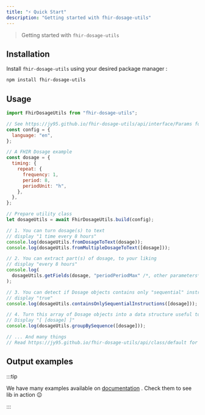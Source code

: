 ```yaml
---
title: "⚡ Quick Start"
description: "Getting started with fhir-dosage-utils"
---
```



> Getting started with `fhir-dosage-utils`

## Installation

Install `fhir-dosage-utils` using your desired package manager :

```bash npm2yarn
npm install fhir-dosage-utils
```

## Usage

```jsx title="main.js"
import FhirDosageUtils from "fhir-dosage-utils";

// See https://jy95.github.io/fhir-dosage-utils/api/interface/Params for more info about config
const config = {
  language: "en",
};

// A FHIR Dosage example
const dosage = {
  timing: {
    repeat: {
      frequency: 1,
      period: 8,
      periodUnit: "h",
    },
  },
};

// Prepare utility class
let dosageUtils = await FhirDosageUtils.build(config);

// 1. You can turn dosage(s) to text
// display "1 time every 8 hours"
console.log(dosageUtils.fromDosageToText(dosage));
console.log(dosageUtils.fromMultipleDosageToText([dosage]));

// 2. You can extract part(s) of dosage, to your liking
// display "every 8 hours"
console.log(
  dosageUtils.getFields(dosage, "periodPeriodMax" /*, other parameters*/),
);

// 3. You can detect if Dosage objects contains only "sequential" instructions
// display "true"
console.log(dosageUtils.containsOnlySequentialInstructions([dosage]));

// 4. Turn this array of Dosage objects into a data structure useful to handle "sequential" and "concurrent" instructions (cf. "sequence" property).
// Display "[ [dosage] ]"
console.log(dosageUtils.groupBySequence([dosage]));

// ... And many things
// Read https://jy95.github.io/fhir-dosage-utils/api/class/default for more info
```

## Output examples

:::tip

We have many examples available on [documentation](demo/specs) . Check them to see lib in action 😉

:::
